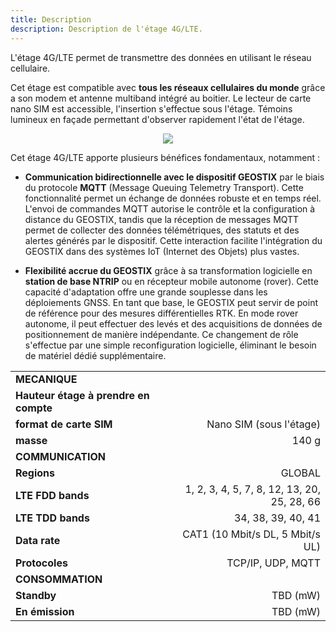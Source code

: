```yaml
---
title: Description
description: Description de l'étage 4G/LTE.
---
```


L'étage 4G/LTE permet de transmettre des données en utilisant le réseau cellulaire. 

Cet étage est compatible avec **tous les réseaux cellulaires du monde** grâce a son modem et antenne multiband intégré au boitier.
Le lecteur de carte nano SIM est accessible, l'insertion s'effectue sous l'étage. Témoins lumineux en façade permettant d'observer rapidement l'état de l'étage.

<div style="display: flex; justify-content: center; gap: 2rem;">
  <img src="/docGeobsys/images/layers/layer4g/layer4g.png"/>
</div>

Cet étage 4G/LTE apporte plusieurs bénéfices fondamentaux, notamment :
- **Communication bidirectionnelle avec le dispositif GEOSTIX** par le biais du protocole **MQTT** (Message Queuing Telemetry Transport). Cette fonctionnalité permet un échange de données robuste et en temps réel. L'envoi de commandes MQTT autorise le contrôle et la configuration à distance du GEOSTIX, tandis que la réception de messages MQTT permet de collecter des données télémétriques, des statuts et des alertes générés par le dispositif. Cette interaction facilite l'intégration du GEOSTIX dans des systèmes IoT (Internet des Objets) plus vastes.

- **Flexibilité accrue du GEOSTIX** grâce à sa transformation logicielle en **station de base NTRIP** ou en récepteur mobile autonome (rover). Cette capacité d'adaptation offre une grande souplesse dans les déploiements GNSS. En tant que base, le GEOSTIX peut servir de point de référence pour des mesures différentielles RTK. En mode rover autonome, il peut effectuer des levés et des acquisitions de données de positionnement de manière indépendante. Ce changement de rôle s'effectue par une simple reconfiguration logicielle, éliminant le besoin de matériel dédié supplémentaire.




|||
|:----------------|----------------:|
|**MECANIQUE**||
|**Hauteur étage à prendre en compte**|        |
|**format de carte SIM**|Nano SIM (sous l'étage)|
|**masse** | 140 g|
|**COMMUNICATION**||
|**Regions**        | GLOBAL  |
|**LTE FDD bands**        | 1, 2, 3, 4, 5, 7, 8, 12, 13, 20, 25, 28, 66 |
|**LTE TDD bands**        | 34, 38, 39, 40, 41 |
|**Data rate**        | CAT1 (10 Mbit/s DL, 5 Mbit/s UL) |
|**Protocoles**  | TCP/IP, UDP, MQTT|
|**CONSOMMATION**||
|**Standby**|TBD (mW)|
|**En émission**|TBD (mW)|